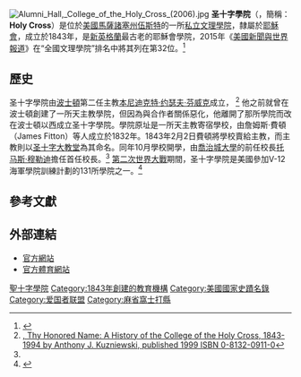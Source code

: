 {{otheruses}}
{{Infobox university
 | name            = The College of the Holy Cross
 | image_name      = HolyCrossSealColor.png
 | latin_name      = Collegium Sanctae Crucis
 | motto           = {{lang-la|[[In_Hoc_Signo_Vinces|In Hoc Signo Vinces]]}}（In this sign you shall conquer）
 | established     = 1843
 | type            = [[私立大學|私立大學]]
 | affiliation     = [[羅馬天主教|羅馬天主教]][[耶穌會|耶穌會]]
 | endowment       = US $7.5億<ref name="at a glance">{{cite web|url=http://offices.holycross.edu/about/glance|title=Facts & Figures|date=June 30, 2012|accessdate=December 26, 2012|deadurl=yes|archiveurl=https://web.archive.org/web/20130416142138/http://offices.holycross.edu/about/glance|archivedate=2013年4月16日}}</ref>
 | president       = Rev. Philip L. Boroughs, S.J. <ref name="holycross.edu">[http://news.holycross.edu/blog/2011/05/07/holy-cross-names-next-president/?hp Holy Cross Names Next President], Retrieved 19-06-2011</ref>
 | faculty         = 325
 | students        = 2,872<ref name="holycross.edu"/>
 | undergrad       = 
 | postgrad        =
 | city            = [[伍斯特_(馬薩諸塞州)|伍斯特]]
 | state           = [[馬薩諸塞州|馬薩諸塞州]]
 | country         = [[美國|美國]] 
 | coor            =
 | campus          = 郊區，{{convert|174|acre|ha|1}}<ref name = "holycross.edu"/>

 | colors          = 紫色和白色 {{Color box|#660066}} {{color box|white}}
 | athletics       = [[NCAA_Division_I|NCAA Division I]] - [[Patriot_League|Patriot League]] [[Atlantic_Hockey_Association|AHA]], [[Eastern_College_Athletic_Conference|ECAC]], [[Big_South_Conference|BSC]]  
 | nickname        = [[Holy_Cross_Crusaders|Crusaders]]
 | mascot          = [[Holy_Cross_Crusaders|Crusader]]
 | affiliations    = [[Association_of_American_Colleges_and_Universities|AAC&U]], [[National_Association_of_Independent_Colleges_and_Universities|NAICU]], [[Association_of_Catholic_Colleges_and_Universities|ACCU]], [[Association_of_Jesuit_Colleges_and_Universities|AJCU]], [[Association_of_Independent_Colleges_and_Universities_in_Massachusetts|AICUM]], [[Worker_Rights_Consortium|WRC]], [[Colleges_of_Worcester_Consortium|COWC]], [[568_Group|568 Group]]
 | website         = [http://www.holycross.edu/ www.holycross.edu]
 | logo            = 
{{Infobox NRHP
 | name            = College of the Holy Cross
 | embed           = yes
 | nrhp_type       = 
 | image           = 
 | caption         = 
 | location        = Fenwick and O'Kane Halls
 | lat_degrees     = 42
 | lat_minutes     = 14
 | lat_seconds     = 21
 | lat_direction   = N
 | long_degrees    = 71
 | long_minutes    = 48
 | long_seconds    = 30
 | long_direction  = W
 | coord_display   = inline,title
 | locmapin        = USA Massachusetts
 | built           = 1843
 | architect       = 多位
 | architecture    =古典復興、哥特式
 | governing_body  = 私人
 | area      = {{convert|2.6|acre}}
 | mpsub           = [http://pdfhost.focus.nps.gov/docs/NRHP/Text/64000304.pdf Worcester MRA]
 | refnum          = 80000491<ref name="nris">{{NRISref|version=2010a}}</ref>
 | added           = 1980年3月5日
}} }}
[[Image:Alumni_Hall,_College_of_the_Holy_Cross_(2006).jpg|thumb]]
'''圣十字學院'''（{{lang-en|College of the Holy Cross}}，簡稱：'''Holy Cross'''）是位於[[美國|美國]][[馬薩諸塞州|馬薩諸塞州]][[伍斯特_(馬薩諸塞州)|伍斯特]]的一所[[私立大學|私立]][[美國文理學院|文理學院]]，隸屬於[[耶穌會|耶穌會]]，成立於1843年，是[[新英格蘭|新英格蘭]]最古老的耶穌會學院，2015年《[[美國新聞與世界報道|美國新聞與世界報道]]》在“全國文理學院”排名中將其列在第32位。<ref name=Usnews>{{cite web|title=College of the Holy Cross|url=http://colleges.usnews.rankingsandreviews.com/best-colleges/holy-cross-2141|publisher=U.S. News and World Report|accessdate=2015-03-08}}</ref>

==歷史==

圣十字學院由[[波士頓|波士頓]]第二任主教[[本尼迪克特·约瑟夫·芬威克|本尼迪克特·约瑟夫·芬威克]]成立， <ref name="thy">[http://www.amazon.com/dp/0813209110 , Thy Honored Name: A History of the College of the Holy Cross, 1843-1994 by Anthony J. Kuzniewski, published 1999 ISBN 0-8132-0911-0]</ref>  他之前就曾在波士頓創建了一所天主教學院，但因為與合作者關係惡化，他離開了那所學院而改在波士頓以西成立圣十字學院。學院原址是一所天主教寄宿學校，由詹姆斯·費頓（James Fitton）等人成立於1832年。1843年2月2日費頓將學校賣給主教，而主教則以[[聖十字大教堂_(波士頓)|圣十字大教堂]]為其命名。同年10月學校開學，由[[喬治城大學|喬治城大學]]的前任校長[[托马斯·穆勒迪|托马斯·穆勒迪]]擔任首任校長。<ref name="thy"/> [[第二次世界大戰|第二次世界大戰]]期間，圣十字學院是美國參加V-12海軍學院訓練計劃的131所學院之一。<ref name="holycross-v-12">{{cite web |url=http://www.holycross.edu/departments/publicaffairs/hcm/fall07/features/feature2.html |title=When the Navy docked on the Hill |publisher=[[Worcester,_Massachusetts|Worcester, Massachusetts]]: College of the Holy Cross |last= |first= |accessdate=September 28, 2011 |year=2011 |archive-date=2012-04-01 |archive-url=https://web.archive.org/web/20120401000902/http://www.holycross.edu/departments/publicaffairs/hcm/fall07/features/feature2.html |dead-url=no }}</ref>

== 參考文獻==
{{reflist|2}}

==外部連結==
{{Commons category|College of the Holy Cross}}
*[http://www.holycross.edu/ 官方網站]
*[http://www.goholycross.com 官方體育網站]

{{耶稣会学院和大学联合会}}
{{爱国者联盟}}
{{DEFAULTSORT:Holy Cross, College Of The}}
[[Category:聖十字學院|]]
[[Category:1843年創建的教育機構|Category:1843年創建的教育機構]]
[[Category:美國國家史蹟名錄|Category:美國國家史蹟名錄]]
[[Category:爱国者联盟|Category:爱国者联盟]]
[[Category:麻省窩士打縣|Category:麻省窩士打縣]]